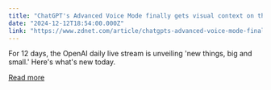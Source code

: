 ```yaml
---
title: "ChatGPT's Advanced Voice Mode finally gets visual context on the 6th day of OpenAI"
date: "2024-12-12T18:54:00.000Z"
link: "https://www.zdnet.com/article/chatgpts-advanced-voice-mode-finally-gets-visual-context-on-the-6th-day-of-openai/"
---
```


For 12 days, the OpenAI daily live stream is unveiling 'new things, big and small.' Here's what's new today.

[Read more](https://www.zdnet.com/article/chatgpts-advanced-voice-mode-finally-gets-visual-context-on-the-6th-day-of-openai/)
